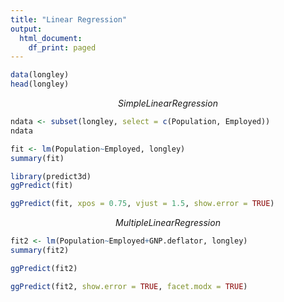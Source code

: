 ```yaml
---
title: "Linear Regression"
output:
  html_document:
    df_print: paged
---
```



```r
data(longley)
head(longley)
```
$$ Simple Linear Regression$$
```r
ndata <- subset(longley, select = c(Population, Employed))
ndata
```
```r
fit <- lm(Population~Employed, longley)
summary(fit)
```
```r
library(predict3d)
ggPredict(fit)
```
```r
ggPredict(fit, xpos = 0.75, vjust = 1.5, show.error = TRUE)
```
$$ Multiple Linear Regression $$
```r
fit2 <- lm(Population~Employed+GNP.deflator, longley) 
summary(fit2)
```
```r
ggPredict(fit2)
```
```r
ggPredict(fit2, show.error = TRUE, facet.modx = TRUE)
```

